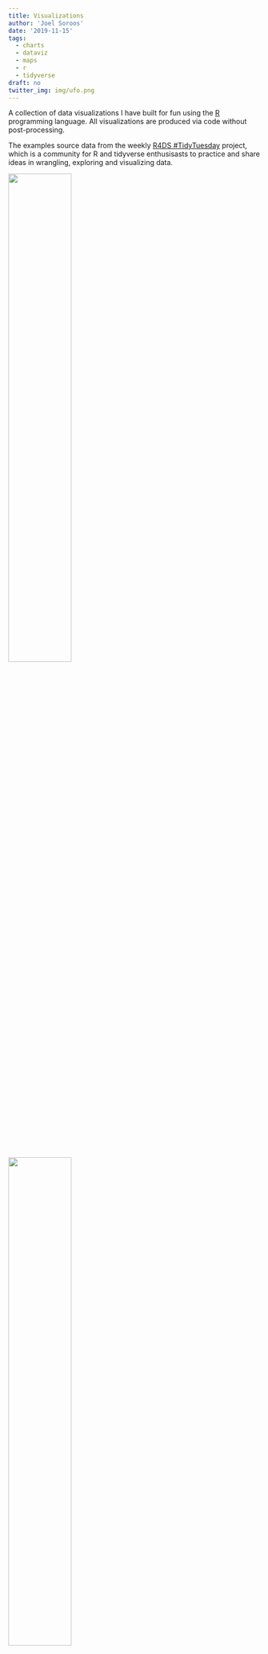 ```yaml
---
title: Visualizations
author: 'Joel Soroos'
date: '2019-11-15'
tags:
  - charts
  - dataviz
  - maps
  - r
  - tidyverse
draft: no
twitter_img: img/ufo.png
---
```


A collection of data visualizations I have built for fun using the [R](https://www.r-project.org/about.html) programming language. All visualizations are produced via code without post-processing.
<br/>

The examples source data from the weekly [R4DS #TidyTuesday](https://github.com/rfordatascience/tidytuesday) project, which is a community for R and tidyverse enthusisasts to practice and share ideas in wrangling, exploring and visualizing data.


<img src="/img/franchise.png" style="height: 50%; width: 50%; object-fit: contain" onclick="window.open('https://soroosj.netlify.com/img/franchise.png', 'blank');"/>

<img src="/img/ufo.png" style="height: 50%; width: 50%; object-fit: contain" onclick="window.open('https://soroosj.netlify.com/img/ufo.png', 'blank');"/>

<img src="/img/song_attributes.png" style="height: 50%; width: 50%; object-fit: contain" onclick="window.open('https://soroosj.netlify.com/img/song_attributes.png', 'blank');"/>

<img src="/img/moore.png" style="height: 50%; width: 50%; object-fit: contain" onclick="window.open('https://soroosj.netlify.com/img/moore.png', 'blank');"/>

<img src="/img/coffee.png" style="height: 50%; width: 50%; object-fit: contain" onclick="window.open('https://soroosj.netlify.com/img/coffee.png', 'blank');"/>

<img src="/img/world cup.png" style="height: 50%; width: 50%; object-fit: contain" onclick="window.open('https://soroosj.netlify.com/img/world cup.png', 'blank');"/>

<img src="/img/penguins.png" style="height: 50%; width: 50%; object-fit: contain" onclick="window.open('https://soroosj.netlify.com/img/penguins.png', 'blank');"/>

<img src="/img/crops.png" style="height: 50%; width: 50%; object-fit: contain" onclick="window.open('https://soroosj.netlify.com/img/crops.png', 'blank');"/>

<img src="/img/cars.png" style="height: 50%; width: 50%; object-fit: contain" onclick="window.open('https://soroosj.netlify.com/img/cars.png', 'blank');"/>

<img src="/img/waste.png" style="height: 50%; width: 50%; object-fit: contain" onclick="window.open('https://soroosj.netlify.com/img/waste.png', 'blank');"/>

<img src="/img/squirrels.png" style="height: 50%; width: 50%; object-fit: contain" onclick="window.open('https://soroosj.netlify.com/img/squirrels.png', 'blank');"/>

<img src="/img/astronaut.png" style="height: 50%; width: 50%; object-fit: contain" onclick="window.open('https://soroosj.netlify.com/img/astronaut.png', 'blank');"/>

<img src="/img/emperors.png" style="height: 50%; width: 50%; object-fit: contain" onclick="window.open('https://soroosj.netlify.com/img/emperors.png', 'blank');"/>

<img src="/img/trains.png" style="height: 50%; width: 50%; object-fit: contain" onclick="window.open('https://soroosj.netlify.com/img/trains.png', 'blank');"/>

<img src="/img/commute.png" style="height: 50%; width: 50%; object-fit: contain" onclick="window.open('https://soroosj.netlify.com/img/commute.png', 'blank');"/>

<img src="/img/wine.png" style="height: 50%; width: 50%; object-fit: contain" onclick="window.open('https://soroosj.netlify.com/img/wine.png', 'blank');"/>

<img src="/img/dogs.png" style="height: 50%; width: 50%; object-fit: contain" onclick="window.open('https://soroosj.netlify.com/img/dogs.png', 'blank');"/>

<img src="/img/tour.gif" style="height: 40%; width: 40%; object-fit: contain" onclick="window.open('https://soroosj.netlify.com/img/tour.gif', 'blank');"/>

<img src="/img/parks.png" style="height: 50%; width: 50%; object-fit: contain" onclick="window.open('https://soroosj.netlify.com/img/parks.png', 'blank');"/>

<img src="/img/explosions.gif" style="height: 50%; width: 50%; object-fit: contain" onclick="window.open('https://soroosj.netlify.com/img/explosions.gif', 'blank');"/>

<img src="/img/anime.png" style="height: 50%; width: 50%; object-fit: contain" onclick="window.open('https://soroosj.netlify.com/img/anime.png', 'blank');"/>

<img src="/img/tickets.png" style="height: 50%; width: 50%; object-fit: contain" onclick="window.open('https://soroosj.netlify.com/img/tickets.png', 'blank');"/>


